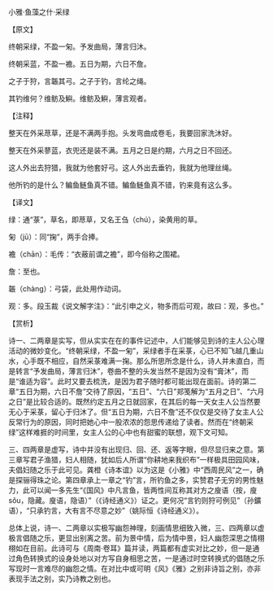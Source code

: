 

小雅·鱼藻之什·采绿

【原文】

终朝采绿，不盈一匊。予发曲局，薄言归沐。

终朝采蓝，不盈一襜。五日为期，六日不詹。

之子于狩，言韔其弓。之子于钓，言纶之绳。

其钓维何？维鲂及鱮。维鲂及鱮，薄言观者。

【注释】

整天在外采荩草，还是不满两手抱。头发弯曲成卷毛，我要回家洗沐好。

整天在外采蓼蓝，衣兜还是装不满。五月之日是约期，六月之日不回还。

这人外出去狩猎，我就为他套好弓。这人外出去垂钓，我就为他理丝绳。

他所钓的是什么？鳊鱼鲢鱼真不错。鳊鱼鲢鱼真不错，钓来竟有这么多。

【译文】

绿：通“菉”，草名，即荩草，又名王刍（chú），染黄用的草。

匊（jū）：同“掬”，两手合捧。

襜（chān）：毛传：“衣蔽前谓之襜”，即今俗称之围裙。

詹：至也。

韔（chànɡ）：弓袋，此处用作动词。

观：多。段玉裁《说文解字注》：“此引申之义，物多而后可观，故曰：观，多也。”

【赏析】

诗一、二两章是实写，但从实实在在的事件记述中，人们能够见到诗的主人公心理活动的微妙变化。“终朝采绿，不盈一匊”，采绿者手在采菉，心已不知飞越几重山水，心手既不相应，自然采菉难满一掬。那么所思所念是什么，诗人并未直白，而是转言“予发曲局，薄言归沐”，卷曲不整的头发当然不是因为没有“膏沐”，而是“谁适为容”。此时又要去梳洗，是因为君子随时都可能出现在面前。诗的第二章“五日为期，六日不詹”交待了原因，“五日”、“六日”郑笺解为“五月之日”、“六月之日”是比较合适的。既然约定五月之日就回家，在其后的每一天女主人公当然要无心于采菉，留心于归沐了。但“五日为期，六日不詹”还不仅仅是交待了女主人公反常行为的原因，同时把她心中一股浓浓的怨思传递给了读者。然而在“终朝采绿”这样难捱的时间里，女主人公的心中也有甜蜜的联想，观下文可知。

三、四两章是虚写，诗中并没有出现归、回、还、返等字眼，但尽显归来之意。第三章写君子渔猎，妇人相随，犹如后人所谓“你耕地来我织布”一样极具田园风味，夫倡妇随之乐于此可见。龚橙《诗本谊》以为这是《小雅》中“西周民风”之一，确是探骊得珠之论。第四章承上一章之“钓”言，所钓鱼之多，实赞君子无穷的男性魅力，此可以闻一多先生“《国风》中凡言鱼，皆两性间互称其对方之廋语（按，廋sǒu，隐藏。廋语，隐语）”（《诗经通义》）证之。更何况“言钓则狩可例见”（孙鑛语），“只承钓言，大有言不尽意之妙”（姚际恒《诗经通义》）。

总体上说，诗一、二两章以实极写幽怨神理，刻画情思细致入微，三、四两章以虚极言倡随之乐，更显出别离之苦。前为景中情，后为情中景，妇人幽怨深思之情栩栩如在目前。此诗可与《周南·卷耳》篇并读，两篇都有虚实对比之妙，但一是通过角色转换式的设身处地以对方写自身相思之苦，一是通过时空转换式的倡随之乐写现时一言难尽的幽怨之情。在对比中或可明《风》《雅》之别非诗旨之别，亦非表现手法之别，实乃诗教之别也。


